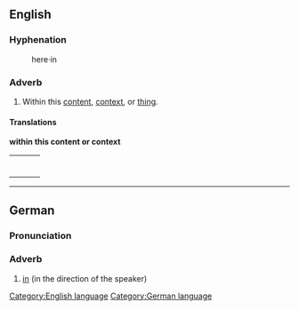 ==English==

===Hyphenation===

:here&middot;in

===Adverb===

# Within this [[content]], [[context]], or [[thing]].

====Translations====

'''within this content or context'''
{| border=0  width=100%
|-
|bgcolor="#FFFFE0" valign=top width=48%|
{|

|}
| width=1% |
|bgcolor="#FFFFE0" valign=top width=48%|
{|

|}
|}

[[Category:English language]]
----
==German==
===Pronunciation===
{{IPA|[hɛˈʁain]}}
===Adverb===
#[[in]] (in the direction of the speaker)

[[Category:German language]]
